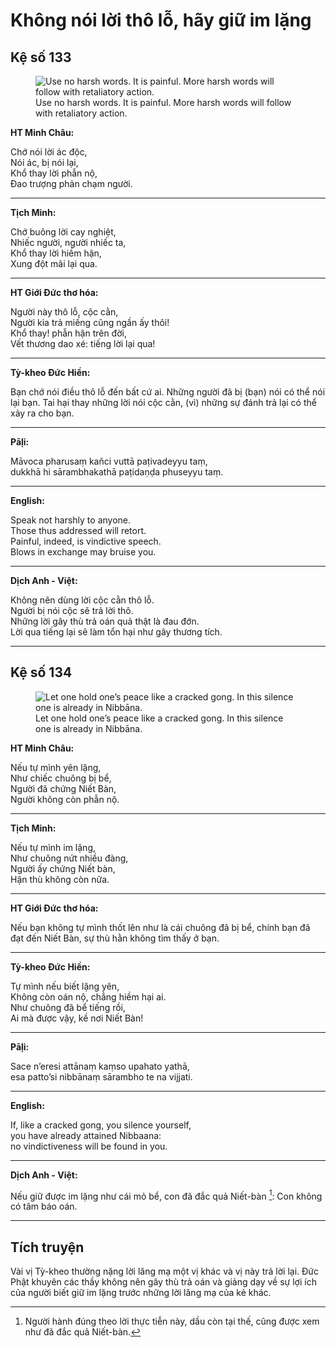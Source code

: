 # Không nói lời thô lỗ, hãy giữ im lặng {- #khong-noi-loi-tho-lo}

## Kệ số 133 {- #ke-so-133}

![Use no harsh words. It is painful. More harsh words will follow with retaliatory action.](images/kinh-phap-cu-ke-so-133-dhammapada-verse-133.jpg){fig-align="center" .lightbox}

**HT Minh Châu:**

Chớ nói lời ác độc,  
Nói ác, bị nói lại,  
Khổ thay lời phẫn nộ,  
Ðao trượng phản chạm người.  

<hr class="divider">

**Tịch Minh:**

Chớ buông lời cay nghiệt,  
Nhiếc người, người nhiếc ta,  
Khổ thay lời hiềm hận,  
Xung đột mãi lại qua.  

<hr class="divider">

**HT Giới Đức thơ hóa:**

Người này thô lỗ, cộc cằn,  
Người kia trả miếng cũng ngần ấy thôi!  
Khổ thay! phẫn hận trên đời,  
Vết thương dao xé: tiếng lời lại qua!  

<hr class="divider">

**Tỳ-kheo Đức Hiền:**

Bạn chớ nói điều thô lỗ đến bất cứ ai. Những người đã bị (bạn) nói có thể nói lại bạn. Tai hại thay những lời nói cộc cằn, (vì) những sự đánh trả lại có thể xảy ra cho bạn.

<hr class="divider">

**Pāḷi:**

Māvoca pharusaṃ kañci vuttā paṭivadeyyu taṃ,  
dukkhā hi sārambhakathā paṭidaṇḍa phuseyyu taṃ.  

<hr class="divider">

**English:**

Speak not harshly to anyone.  
Those thus addressed will retort.  
Painful, indeed, is vindictive speech.  
Blows in exchange may bruise you.  

<hr class="divider">

**Dịch Anh - Việt:**

Không nên dùng lời cộc cằn thô lỗ.  
Người bị nói cộc sẽ trả lời thô.  
Những lời gây thù trả oán quả thật là đau đớn.  
Lời qua tiếng lại sẽ làm tổn hại như gây thương tích.  

<hr class="divider">

## Kệ số 134 {- #ke-so-134}

![Let one hold one’s peace like a cracked gong. In this silence one is already in Nibbāna.](images/kinh-phap-cu-ke-so-134-dhammapada-verse-134.jpg){fig-align="center" .lightbox}

**HT Minh Châu:**

Nếu tự mình yên lặng,  
Như chiếc chuông bị bể,  
Người đã chứng Niết Bàn,  
Người không còn phẫn nộ.  

<hr class="divider">

**Tịch Minh:**

Nếu tự mình im lặng,  
Như chuông nứt nhiều đàng,  
Người ấy chứng Niết bàn,  
Hận thù không còn nữa.  

<hr class="divider">

**HT Giới Đức thơ hóa:**

Nếu bạn không tự mình thốt lên như là cái chuông đã bị bể, chính bạn đã đạt đến Niết Bàn, sự thù hằn không tìm thấy ở bạn.

<hr class="divider">

**Tỳ-kheo Đức Hiền:**

Tự mình nếu biết lặng yên,  
Không còn oán nộ, chẳng hiềm hại ai.  
Như chuông đã bể tiếng rồi,  
Ai mà được vậy, kề nơi Niết Bàn!  

<hr class="divider">

**Pāḷi:**

Sace n'eresi attānaṃ kaṃso upahato yathā,  
esa patto'si nibbānaṃ sārambho te na vijjati.  

<hr class="divider">

**English:**

If, like a cracked gong, you silence yourself,  
you have already attained Nibbaana:  
no vindictiveness will be found in you.  

<hr class="divider">

**Dịch Anh - Việt:**

Nếu giữ được im lặng như cái mỏ bể, con đã đắc quả Niết-bàn [^1]: Con không có tâm báo oán.

<hr class="divider">

## Tích truyện {- #tich-truyen}

Vài vị Tỳ-kheo thường nặng lời lăng mạ một vị khác và vị này trả lời lại. Ðức Phật khuyên các thầy không nên gây thù trả oán và giảng dạy về sự lợi ích của người biết giữ im lặng trước những lời lăng mạ của kẻ khác.

[^1]: Người hành đúng theo lời thực tiễn này, dầu còn tại thế, cũng được xem như đã đắc quả Niết-bàn.